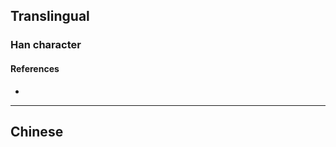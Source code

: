 {{also|漲}}
{{character info}}
==Translingual==

===Han character===
{{Han char|rn=85|rad=水|as=07|sn=10|four=|canj=ENPO|ids=⿰氵张}}

====References====
* {{Han ref|kx=0627.311|hdz=31636.020|uh=6DA8|ud=28072}}

----

==Chinese==
{{zh-see|漲}}